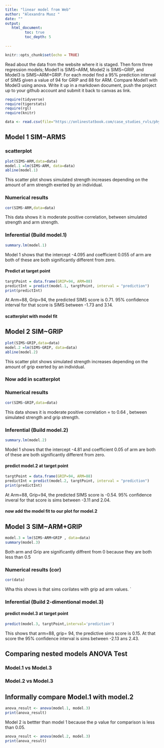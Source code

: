 ```yaml
---
title: "linear model from Web"
author: "Alexandra Muoz "
date: ""
output:
   html_document:
         toc: true
         toc_depth: 5
        
---
```


```r
knitr::opts_chunk$set(echo = TRUE)
```

Read about the data from the website where it is staged.  Then form three regression models; Model1 is SIMS~ARM, Model2 is SIMS~GRIP, and Model3 is SIMS~ARM+GRIP. For each model find a 95% prediction interval of SIMS given a value of 94  for GRIP and 88 for ARM. Compare Model1 with Model3 using anova. Write it up in a markdown document, push the project up to your github account and submit it back to canvas as link. 

 


```r
require(tidyverse)
require(tigerstats)
require(rgl)
require(knitr)

```

```r
data <- read.csv(file="https://onlinestatbook.com/case_studies_rvls/physical_strength/data.txt",sep="",header=TRUE)  

```

## Model 1 SIM~ARMS

### scatterplot
```r
plot(SIMS~ARM,data=data)
model.1 =lm(SIMS~ARM, data=data)
abline(model.1)
```



This scatter plot shows simulated strength increases depending on the amount of arm strength exerted by an individual. 


### Numerical results

```r
cor(SIMS~ARM,data=data)
```
This data shows it is moderate positive correlation, between simulated strength and arm strength. 


### Inferential  (Build model.1)

```r
summary.lm(model.1)
```

Model 1 shows that the intercept -4.095 and coefficient 0.055 of arm are both of these are both significantly different from zero. 

#### Predict at target point

```r
targtPoint = data.frame(GRIP=94, ARM=88)
predictInt = predict(model.1, targtPoint, interval = "prediction")
print(predictInt)
```

At Arm=88, Grip=94, the predicted SIMS score is 0.71. 95% confidence interval for that score is SIMS between -1.73 and 3.14.  

#### scatterplot with model fit
  

## Model 2 SIM~GRIP

```r
plot(SIMS~GRIP,data=data)
model.2 =lm(SIMS~GRIP, data=data)
abline(model.2)
```

This scatter plot shows simulated strength increases depending on the amount of grip exerted by an individual. 

### Now add in scatterplot




### Numerical results 


```r
cor(SIMS~GRIP,data=data)
```
This data shows it is moderate positive correlation = to 0.64 , between simulated strength and grip strength. 

### Inferential  (Build model.2)

```r
summary.lm(model.2)
```
  
  Model 1 shows that the intercept -4.81 and coefficient 0.05 of arm are both of these are both significantly different from zero. 

#### predict model.2 at target point

```r
targtPoint = data.frame(GRIP=94, ARM=88)
predictInt = predict(model.2, targtPoint, interval = "prediction")
print(predictInt)
```
At Arm=88, Grip=94, the predicted SIMS score is -0.54. 95% confidence inveral for that score is sims between -3.11 and 2.04. 

#### now add the model fit to our plot for model.2
  


## Model 3 SIM~ARM+GRIP

```r
model.3 = lm(SIMS~ARM+GRIP , data=data)
summary(model.3)
```

Both arm and Grip are significantly diffrent from 0 because they are both less than 0.5 

### Numerical results (cor)

```r
cor(data)
```
Wha this shows is that sims corilates with grip ad arm values. 
`
  
### Inferential  (Build 2-dimentional model.3)

#### predict model.3 at target point

```r
predict(model.3, targtPoint,interval='prediction')
```
This shows that arm=88, grip= 94, the predictive sims score is 0.15. At that score the 95% confidence interval is sims between -2.13 ans 2.43. 
  

## Comparing nested models ANOVA Test

### Model.1 vs Model.3
### Model.2 vs Model.3

## Informally compare Model.1 with model.2

```r
anova_result <- anova(model.1, model.3)
print(anova_result)
```
Model 2 is bettter than model 1 because the p value for comparison is less than 0.05. 

```r
anova_result <- anova(model.2, model.3)
print(anova_result)
```


